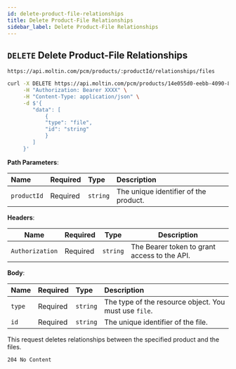 ```yaml
---
id: delete-product-file-relationships
title: Delete Product-File Relationships
sidebar_label: Delete Product-File Relationships
---
```


## `DELETE` Delete Product-File Relationships

```http
https://api.moltin.com/pcm/products/:productId/relationships/files
```
<!--DOCUSAURUS_CODE_TABS-->

<!--cURL-->

```bash
curl -X DELETE https://api.moltin.com/pcm/products/14e055d0-eebb-4090-8594-a0a7aeea2151/relationships/files \
     -H "Authorization: Bearer XXXX" \
     -H "Content-Type: application/json" \
     -d $'{
        "data": [
            {
            "type": "file",
            "id": "string"
            }
        ]
     }'
```

<!--END_DOCUSAURUS_CODE_TABS-->

<!--DOCUSAURUS_CODE_TABS-->

<!-- Request -->

**Path Parameters**:

| Name | Required | Type | Description |
| :--- | :--- | :--- | :--- |
| `productId` | Required | `string` | The unique identifier of the product. |

**Headers**:

| Name | Required | Type | Description |
| --- | --- | --- | --- |
| `Authorization` | Required | `string` | The Bearer token to grant access to the API. |

**Body**:

| Name | Required | Type | Description |
| :--- | :--- | :--- | :--- |
| `type` | Required | `string` | The type of the resource object. You must use `file`. |
| `id` | Required | `string` | The unique identifier of the file. |

<!--END_DOCUSAURUS_CODE_TABS-->

This request deletes relationships between the specified product and the files.

<!--DOCUSAURUS_CODE_TABS-->

<!-- Response - PCM -->

`204 No Content`

```json

```

<!--END_DOCUSAURUS_CODE_TABS-->
